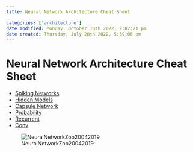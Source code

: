 ```yaml
---
title: Neural Network Architecture Cheat Sheet

categories: ['architecture']
date modified: Monday, October 10th 2022, 2:02:21 pm
date created: Thursday, July 28th 2022, 5:59:06 pm
---
```


# Neural Network Architecture Cheat Sheet
- [Spiking Networks](Spiking%20Networks.qmd)
- [Hidden Models](Hidden%20Models)
- [Capsule Network](Capsule%20Network)
- [Probability](Probability.qmd)
- [Recurrent](Recurrent.qmd)
- [Conv](Conv.qmd)

![NeuralNetworkZoo20042019](images/NeuralNetworkZoo20042019.png)



